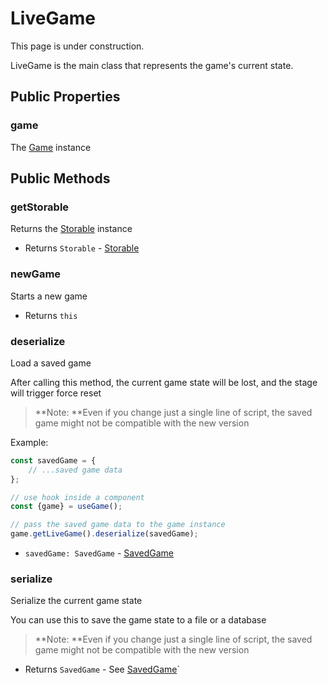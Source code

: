 
# LiveGame

<Callout type="warning" emoji="⚠️">
    This page is under construction.
</Callout>

LiveGame is the main class that represents the game's current state. 

## Public Properties

### game

The [Game](./game) instance

## Public Methods

### getStorable

Returns the [Storable](./storable) instance

- Returns `Storable` - [Storable](./storable)

### newGame

Starts a new game

- Returns `this`

### deserialize

Load a saved game

After calling this method, the current game state will be lost, and the stage will trigger force reset

> **Note: **Even if you change just a single line of script, the saved game might not be compatible with the new version

Example:

```typescript
const savedGame = {
    // ...saved game data
};

// use hook inside a component
const {game} = useGame();

// pass the saved game data to the game instance
game.getLiveGame().deserialize(savedGame);
```

- `savedGame: SavedGame` - [SavedGame](../types/SavedGame)

### serialize

Serialize the current game state

You can use this to save the game state to a file or a database

> **Note: **Even if you change just a single line of script, the saved game might not be compatible with the new version

- Returns `SavedGame` - See [SavedGame](../types/SavedGame)`
